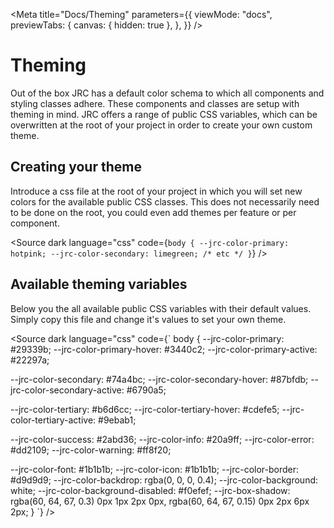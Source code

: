 
<Meta
  title="Docs/Theming"
  parameters={{
    viewMode: "docs",
    previewTabs: {
      canvas: { hidden: true },
    },
  }}
/>

# Theming

Out of the box JRC has a default color schema to which all components and styling classes adhere. These components and classes are setup with theming in mind.
JRC offers a range of public CSS variables, which can be overwritten at the root of your project in order to create your own custom theme.

## Creating your theme

Introduce a css file at the root of your project in which you will set new colors for the available public CSS classes. This does not necessarily need to be done on the root, you could even add themes per feature or per component.

<Source
  dark
  language="css"
  code={`
body {
  --jrc-color-primary: hotpink;
  --jrc-color-secondary: limegreen;
  /* etc */
}
  `}
/>

## Available theming variables

Below you the all available public CSS variables with their default values. Simply copy this file and change it's values to set your own theme.

<Source
  dark
  language="css"
  code={`
body {
  --jrc-color-primary: #29339b;
  --jrc-color-primary-hover: #3440c2;
  --jrc-color-primary-active: #22297a;

  --jrc-color-secondary: #74a4bc;
  --jrc-color-secondary-hover: #87bfdb;
  --jrc-color-secondary-active: #6790a5;

  --jrc-color-tertiary: #b6d6cc;
  --jrc-color-tertiary-hover: #cdefe5;
  --jrc-color-tertiary-active: #9ebab1;

  --jrc-color-success: #2abd36;
  --jrc-color-info: #20a9ff;
  --jrc-color-error: #dd2109;
  --jrc-color-warning: #ff8f20;

  --jrc-color-font: #1b1b1b;
  --jrc-color-icon: #1b1b1b;
  --jrc-color-border: #d9d9d9;
  --jrc-color-backdrop: rgba(0, 0, 0, 0.4);
  --jrc-color-background: white;
  --jrc-color-background-disabled: #f0efef;
  --jrc-box-shadow: rgba(60, 64, 67, 0.3) 0px 1px 2px 0px, rgba(60, 64, 67, 0.15) 0px 2px 6px 2px;
}
  `}
/>
